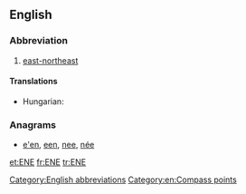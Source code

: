 {{also|ene|-ene|Ene}}
==English==

===Abbreviation===
{{head|en|abbreviation}}

# [[east-northeast]]

====Translations====
{{trans-top|east-northeast}}
* Hungarian: {{t+|hu|KÉK}}
{{trans-mid}}
{{trans-bottom}}

===Anagrams===
* [[e'en#English|e'en]], [[een#English|een]], [[nee#English|nee]], [[née#English|née]]

[[Category:English abbreviations]]
[[Category:en:Compass points]]

[[et:ENE]]
[[fr:ENE]]
[[tr:ENE]]